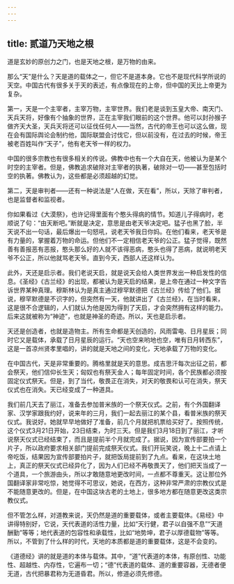 ```yaml
---
---
---
```

title: 贰道乃天地之根
---




道是玄妙的原创力之门，也是天地之根，是万物的由来。

那么“天”是什么？天是道的载体之一，但它不是道本身。它也不是现代科学所说的天空。中国古代有很多关于天的表述，有点像现在的上帝，但中国的天比上帝更为复杂。

第一，天是一个主宰者，主宰万物，主宰世界。我们老是谈到玉皇大帝、南天门、天兵天将，好像有个抽象的世界，正在主宰我们眼前的这个世界。他可以封孙猴子做齐天大圣，天兵天将还可以征伐任何人——当然，古代的帝王也可以这么做，现在会有国际舆论会制约他，国际联盟会讨伐它，但以前没有，在过去的时候，帝王被老百姓叫作“天子”，他有老天爷一样的权力。

中国的很多宗教也有很多相关的传说。佛教中也有一个大自在天，他被认为是某个时空的主宰者。但是，佛教追求破除对主宰者的执著，破除对一切——甚至包括时空的执著。佛教认为，这些都是必须超越的幻觉。

第二，天是审判者——还有一种说法是“人在做，天在看”，所以，天除了审判者，也是监督者和监视者。

你如果看过《大漠祭》，也许记得里面有个憨头得病的情节。知道儿子得病时，老顺说了句：“由天断吧。”断就是决定，意思是由老天爷决定吧。猛子也黑了脸，半天说不出一句话，最后爆出一句怒吼，说老天爷我日你妈。在他们看来，老天爷是有力量的，掌握着万物的命运。但他们不一定相信老天爷的公正。猛子觉得，既然善有善报恶有恶报，憨头那么好的人就不该得恶病，憨头也得了恶病，就说明老天爷不公正，所以他就骂老天爷。直到今天，西部人还这样认为。

此外，天还是启示者。我们老说天启，就是说天会给人类世界发出一种启发性的信息。《圣经》《古兰经》的出现，都被认为是天启的结果，是上帝在通过一种文字告诉世界某种真理。穆斯林认为是真主通过穆罕默德把《古兰经》传给了他们。据说，穆罕默德是不识字的，但突然有一天，他就讲出了《古兰经》，在当时看来，这是很不合逻辑的，人们就认为他是因为得到了天启，才会突然拥有这样的能力。后来这就被称为“神迹”，也就是神圣的奇迹。所以，天也是启示者。

天还是创造者，也就是造物主。所有生命都是天创造的，风雨雷电、日月星辰；同时它又是载体，承载了日月星辰的运行。“天也空来哟地也空，唯有日月转西东”，这是一首凉州贤孝里唱的，讲的就是天地之间的变化，天地承载了万物的变化。

在中国古代，天是非常重要的。腾格里就是天的意思。成吉思汗每次出征之前，都会祭天，他们信仰长生天；匈奴也有祭天金人；每年固定时间，各个民族都必须按固定仪式祭天。但是，到了当代，敬畏正在消失，对天的敬畏和认可在消失，祭天仪式也在消失。天已经变成了一种道具。

我们前几天去了丽江，准备去参加普米族的一个祭天仪式。之前，有个外国翻译家、汉学家跟我约好，说来年的三月，我们一起去丽江的某个县，看普米族的祭天仪式。我说好。她就早早地做好了准备，前几个月就把机票给买好了。按照传统，这个仪式3月21日开始，23日结束，为时三天。但是我们3月18日到了丽江，才听说祭天仪式已经结束了，而且是提前半个月就完成了。据说，因为宣传部要拍一个片子，所以政府要求相关部门提前完成祭天仪式。我们开玩笑说，晚上十二点请上帝吃饭，结果因为宣传部要拍片子，就把饭局提前到了九点。看来，在这块土地上，真正的祭天仪式已经异化了，因为人们已经不再敬畏天了，他们把天当成了一个道具，一个旅游由头，所以才敢随意地更改时间，一点都不尊重天。这让那位外国翻译家非常吃惊，她觉得不可思议，她说，在西方，这种非常严肃的宗教仪式是不能随意更改的。但是，在中国这块古老的土地上，很多地方都在随意更改这类宗教仪式。

但不管怎么样，对道教来说，天仍然是道的重要载体，或者主要载体。《易经》中讲得特别好，它说，天代表道的活性力量，比如“天行健，君子以自强不息”“天道酬勤”等等；地代表道的包容性和承载性，比如“地势坤，君子以厚德载物”等等。所以，不管到了什么样的时代，天地的本质都是道的重要载体，这是不会变的。

《道德经》讲的就是道的本体与载体。其中，“道”代表道的本体，有原创性、功能性、超越性、内存性，它遍布一切；“德”代表道的载体、道的重要容器，无德者便无道，古代把暴君称为无道昏君。所以，修道必须先修德。